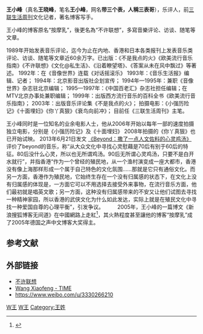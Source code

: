 {{multiple issues|
{{blpsources|time=2019-08-25T22:13:48+00:00}}
{{inappropriate tone|time=2019-08-25T22:13:48+00:00}}
{{review|time=2019-08-25T22:13:48+00:00}}
}}
'''王小峰'''（真名'''王晓峰'''，笔名'''王小峰'''，网名'''带三个表，人稱三表哥'''），乐评人，前[[三联生活周刊|三联生活周刊]]文化记者，著名博客写手。

王小峰的博客原名“按摩乳”，後更名為“不许联想”，多寫音樂评论、访谈、随笔等文章。

1989年开始发表音乐评论，迄今为止在内地、香港和日本各类报刊上发表音乐类评论、访谈、随笔等文章近60余万字。已出版：《不是我点的火》《欧美流行音乐指南》《不许联想》《文化@私生活》、《沿着瞭望塔》、《答案从未在风中飘过》等著述。
1992年：在《音像世界》连载《对话摇滚乐》
1993年：《音乐生活报》编辑、记者；
1994年：北京影音出版社企划宣传；
1994年—1995年：兼职《音像世界》杂志驻北京编辑；
1995—1997年：《中国百老汇》杂志社担任编辑；在MTV北京办事处兼职编辑；
1999年：出版西方流行音乐的百科全书《欧美流行音乐指南》；
2003年：出版音乐评论集《不是我点的火》；
拍摄电影：《小强历险记》《十面埋妇》《你丫真狠》《衰鸟向前冲》；
目前任《三联生活周刊》主笔。

王小峰同时是一位知名的业余电影人士，他从2006年开始以每年一部的速度拍摄独立电影，分别是《小强历险记》及《十面埋妇》
2008年拍摄的《你丫真狠》也已开始试映。
2013年6月21日发文 [http://www.lifeweek.com.cn/2013/0621/41155.shtml 《Beyond：撒了一点人文佐料的心灵鸡汤》] {{Wayback|url=http://www.lifeweek.com.cn/2013/0621/41155.shtml |date=20130626003547 }}评价了beyond的音乐，称“从大众文化中寻找心灵慰藉是70后有别于60后的特征。80后没什么心灵，所以也无所谓鸡汤。90后无所谓心灵鸡汤，只要不是白开水就行”，并指香港“作为一个曾经的殖民地，从一个渔村演变成一座大都市，香港没有像上海那样形成一个属于自己特色的文化氛围……那就是它只有通俗文化。而另一方面，香港作为殖民地，它始终生存在一个没有归属感的状态下，在文化上没有归属感的体现是，一方面它可以不用选择去接受外来事物，在流行音乐方面，他们最初就是唱英文歌；另一方面，这种没有归属感带来的不安又让他们试图去寻找一种精神家园，所以香港的武侠文化为什么如此发达，实际上就是在殖民文化中寻找一种爱国自尊的心理平衡”，引发争议。
　　
2005年，王小峰的一篇博文《新浪搜狐博客无间道》在中國網路上走紅<ref>{{Cite web|url=http://www.chinadaily.com.cn/hqbk/2006-04/21/content_573441.htm|title=世界十大中文博客盘点|accessdate=2019-01-08|work=www.chinadaily.com.cn|archive-date=2019-01-08|archive-url=https://web.archive.org/web/20190108100932/http://www.chinadaily.com.cn/hqbk/2006-04/21/content_573441.htm|dead-url=no}}</ref>，其火熱程度甚至讓他的博客“按摩乳”成了2005年德国之声中文博客大奖得主。

==参考文献==
{{reflist}}

==外部链接==
*[http://www.wangxiaofeng.me/ 不许联想] {{Wayback|url=http://www.wangxiaofeng.me/ |date=20140630122113 }}
*[http://www.time.com/time/magazine/article/0,9171,1570727,00.html Wang Xiaofeng - TIME] {{Wayback|url=http://www.time.com/time/magazine/article/0,9171,1570727,00.html |date=20080322103958 }}
*https://www.weibo.com/u/3330266210 {{Wayback|url=https://www.weibo.com/u/3330266210 |date=20200203204248 }}

[[Category:中國記者|W王]]
[[Category:中国大陆網路作家|W王]]
[[Category:王姓|Category:王姓]]